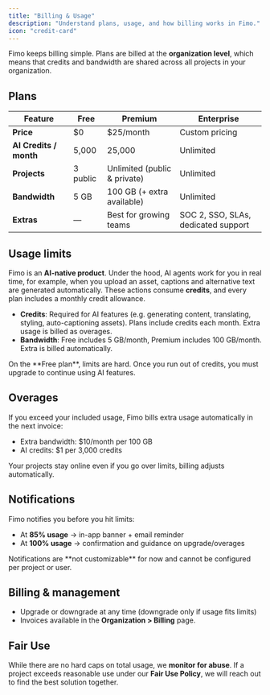 ```yaml
---
title: "Billing & Usage"
description: "Understand plans, usage, and how billing works in Fimo."
icon: "credit-card"
---
```


Fimo keeps billing simple. Plans are billed at the **organization level**, which means that credits and bandwidth are shared across all projects in your organization.  

## Plans

| Feature      | Free          | Premium         | Enterprise        |
|--------------|---------------|-----------------|-------------------|
| **Price**    | $0            | $25/month       | Custom pricing    |
| **AI Credits / month** | 5,000 | 25,000 | Unlimited |
| **Projects** | 3 public      | Unlimited (public & private) | Unlimited |
| **Bandwidth**| 5 GB          | 100 GB (+ extra available) | Unlimited |
| **Extras**   | —             | Best for growing teams | SOC 2, SSO, SLAs, dedicated support |


## Usage limits

Fimo is an **AI-native product**. Under the hood, AI agents work for you in real time, for example, when you upload an asset, captions and alternative text are generated automatically. These actions consume **credits**, and every plan includes a monthly credit allowance.  

- **Credits**: Required for AI features (e.g. generating content, translating, styling, auto-captioning assets). Plans include credits each month. Extra usage is billed as overages.  
- **Bandwidth**: Free includes 5 GB/month, Premium includes 100 GB/month. Extra is billed automatically.  

<Note>
On the **Free plan**, limits are hard. Once you run out of credits, you must upgrade to continue using AI features.
</Note>

## Overages

If you exceed your included usage, Fimo bills extra usage automatically in the next invoice:  
- Extra bandwidth: $10/month per 100 GB  
- AI credits: $1 per 3,000 credits  

Your projects stay online even if you go over limits, billing adjusts automatically.

## Notifications

Fimo notifies you before you hit limits:  
- At **85% usage** → in-app banner + email reminder  
- At **100% usage** → confirmation and guidance on upgrade/overages  

<Note>
    Notifications are **not customizable** for now and cannot be configured per project or user.
</Note>

## Billing & management

- Upgrade or downgrade at any time (downgrade only if usage fits limits)  
- Invoices available in the **Organization > Billing** page.

## Fair Use

While there are no hard caps on total usage, we **monitor for abuse**. If a project exceeds reasonable use under our **Fair Use Policy**, we will reach out to find the best solution together.
